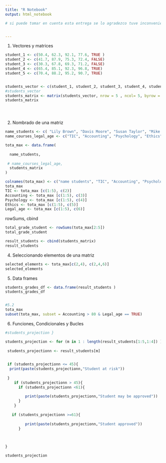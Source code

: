 ---
title: "R Notebook"
output: html_notebook

# si puede tomar en cuenta esta entrega se lo agradezco tuve inconvenientes para realizar a tiempo, gracias


---


1. Vectores y matrices


```{r}
student_1 <- c(50.4, 62.3, 92.1, 77.6, TRUE ) 
student_2 <- c(41.7, 87.9, 75.3, 72.4, FALSE)
student_3 <- c(30.3, 67.8, 69.3, 71.2, FALSE)
student_4 <- c(65.4, 85.1, 92.3, 96.8, TRUE)
student_5 <- c(70.4, 88.2, 95.2, 90.7, TRUE)


students_vector <- c(student_1, student_2, student_3, student_4, student_5)
#students_vector
students_matrix <- matrix(students_vector, nrow = 5 , ncol= 5, byrow = TRUE)
students_matrix





```
2. Nombrado de una matriz

```{r}
name_students <- c( "Lily Brown", "Davis Moore", "Susan Taylor", "Mike Jones","Tom Hill")
name_courses_legal_age <- c("TIC", "Accounting", "Psychology", "Ethics","Legal_age" )

tota_max <- data.frame(
 
  name_students, 
  
 # name_courses_legal_age,
  students_matrix
)

colnames(tota_max) <- c("name students", "TIC", "Accounting", "Psychology", "Ethics","Legal_age")
tota_max
TIC <- tota_max [c(1:5), c(2)]
Accounting <- tota_max [c(1:5), c(3)]
Psychology <- tota_max [c(1:5), c(4)]
Ethics <- tota_max [c(1:5), c(5)]
Legal_age <- tota_max [c(1:5), c(6)]

```

rowSums, cbind

```{r}

total_grade_student <- rowSums(tota_max[2:5])
total_grade_student

result_students <- cbind(students_matrix)
result_students
```
4. Seleccionando elementos de una matriz

```{r}

selected_elements <- tota_max[c(2,4), c(2,4,6)]
selected_elements
```

5. Data frames

```{r}

students_grades_df <- data.frame(result_students )
students_grades_df


#5.2
tota_max
subset(tota_max, subset = Accounting > 80 & Legal_age == TRUE)


```


6. Funciones, Condicionales y Bucles

```{r}

#students_projection }

students_projection <- for (m in 1 : length(result_students[1:5,1:4]) ) {
  
 students_projectionn <- result_students[m]

 
 if (students_projectionn <= 45){
  print(paste(students_projectionn,"Student at risk"))
   
 }   
    if (students_projectionn > 45){
      if (students_projectionn <61){
        
         print(paste(students_projectionn,"Student may be approved"))
      }
    }
 
   if (students_projectionn >=61){
        
         print(paste(students_projectionn,"Student approved"))
      }
 
    

}

students_projection
```

